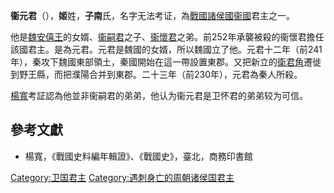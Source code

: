 {{Emperorcn box
|圖像=
|圖說=
|名稱=衛元君
|諡號=元
|政權=[[卫國|卫國]]
|出生日期=？
|逝世日期=前230年
|在位=前252年—前230年
|父=衞嗣君
}}
'''衞元君'''（{{bd|前293年以前||前230年||W}}），'''姬'''姓，'''子南'''氏，名字无法考证，為[[戰國_(中國)|戰國]][[諸侯國|諸侯國]][[衞國|衞國]]君主之一。

他是[[魏安僖王|魏安僖王]]的女婿、[[衞嗣君|衞嗣君]]之子、[[衞懷君|衞懷君]]之弟。前252年承襲被殺的衞懷君擔任該國君主。是為元君。元君是魏國的女婿，所以魏國立了他。元君十二年（前241年），秦攻下魏國東部領土，秦國開始在這一帶設置東郡。又把新立的[[衛君角|衛君角]]遷徙到野王縣，而把濮陽合并到東郡。二十三年（前230年），元君為秦人所殺。

[[楊寬|楊寬]]考証認為他並非衞嗣君的弟弟，他认为衞元君是卫怀君的弟弟较为可信。

==參考文獻==
*楊寬，《戰國史料編年輯證》、《戰國史》，臺北，商務印書館
{{start box}}
{{s-before|兄[[衞懷君|衞懷君]]}}
{{s-title|[[衞國|衞國]]君主|前252年—前230年}}
{{s-after|族裔[[衞君角|衞君角]]}}
{{end box}}
{{卫国君主}}

[[Category:卫国君主|Category:卫国君主]]
[[Category:遇刺身亡的周朝诸侯国君主|Category:遇刺身亡的周朝诸侯国君主]]